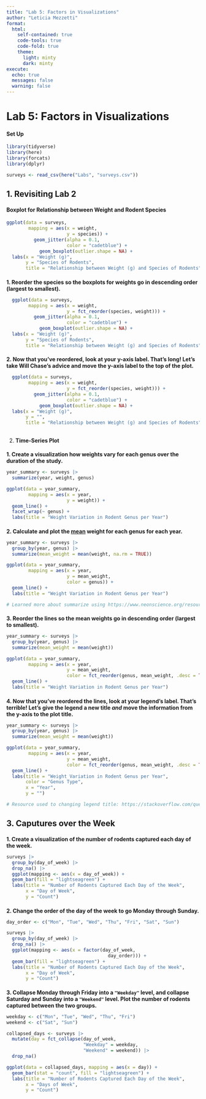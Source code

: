 ```yaml
---
title: "Lab 5: Factors in Visualizations"
author: "Leticia Mezzetti"
format: 
  html:
    self-contained: true
    code-tools: true
    code-fold: true
    theme: 
      light: minty
      dark: minty
execute: 
  echo: true
  messages: false
  warning: false
---
```


# **Lab 5: Factors in Visualizations**

#### Set Up

```r
library(tidyverse)
library(here)
library(forcats)
library(dplyr)
```

```r
surveys <- read_csv(here("Labs", "surveys.csv"))
```

## **1. Revisiting Lab 2**

#### Boxplot for Relationship between Weight and Rodent Species

```r
ggplot(data = surveys,
        mapping = aes(x = weight,
                      y = species)) +
          geom_jitter(alpha = 0.1,
                      color = "cadetblue") +
            geom_boxplot(outlier.shape = NA) +
  labs(x = "Weight (g)",
       y = "Species of Rodents",
       title = "Relationship between Weight (g) and Species of Rodents")

```

#### 

**1. Reorder the species so the boxplots for weights go in descending order (largest to smallest).**

```r
  ggplot(data = surveys,
        mapping = aes(x = weight,
                      y = fct_reorder(species, weight))) +
          geom_jitter(alpha = 0.1,
                      color = "cadetblue") +
            geom_boxplot(outlier.shape = NA) +
  labs(x = "Weight (g)",
       y = "Species of Rodents",
       title = "Relationship between Weight (g) and Species of Rodents")
```

#### 

**2. Now that you've reordered, look at your y-axis label. That's long! Let's take Will Chase's advice and move the y-axis label to the top of the plot.**

```r
  ggplot(data = surveys,
        mapping = aes(x = weight,
                      y = fct_reorder(species, weight))) +
          geom_jitter(alpha = 0.1,
                      color = "cadetblue") +
            geom_boxplot(outlier.shape = NA) +
  labs(x = "Weight (g)",
       y = "",
       title = "Relationship between Weight (g) and Species of Rodents")
```

## 

2.  **Time-Series Plot**

#### 

**1. Create a visualization how weights vary for each genus over the duration of the study.**

```r
year_summary <- surveys |>
  summarize(year, weight, genus)

ggplot(data = year_summary,
        mapping = aes(x = year,
                      y = weight)) +
  geom_line() +
  facet_wrap(~ genus) +
  labs(title = "Weight Variation in Rodent Genus per Year")

```

#### 

**2. Calculate and plot the [mean]{.underline} weight for each genus for each year.**

```r
year_summary <- surveys |>
  group_by(year, genus) |>
  summarize(mean_weight = mean(weight, na.rm = TRUE))

ggplot(data = year_summary,
        mapping = aes(x = year,
                      y = mean_weight,
                      color = genus)) +
  geom_line() +
  labs(title = "Weight Variation in Rodent Genus per Year")

# Learned more about summarize using https://www.neonscience.org/resources/learning-hub/tutorials/dc-time-series-subset-dplyr-r
```

#### 

**3. Reorder the lines so the mean weights go in descending order (largest to smallest).**

```r
year_summary <- surveys |>
  group_by(year, genus) |>
  summarize(mean_weight = mean(weight))

ggplot(data = year_summary,
        mapping = aes(x = year,
                      y = mean_weight,
                      color = fct_reorder(genus, mean_weight, .desc = TRUE))) +
  geom_line() +
  labs(title = "Weight Variation in Rodent Genus per Year")

```

#### 

**4. Now that you've reordered the lines, look at your legend's label. That's terrible! Let's give the legend a new title *and* move the information from the y-axis to the plot title.**

```r
year_summary <- surveys |>
  group_by(year, genus) |>
  summarize(mean_weight = mean(weight))

ggplot(data = year_summary,
        mapping = aes(x = year,
                      y = mean_weight,
                      color = fct_reorder(genus, mean_weight, .desc = TRUE))) +
  geom_line() +
  labs(title = "Weight Variation in Rodent Genus per Year",
       color = "Genus Type",
       x = "Year",
       y = "")

# Resource used to changing legend title: https://stackoverflow.com/questions/52985946/change-legend-title-ggplot2

```

#### 

## **3. Caputures over the Week**

#### 

**1. Create a visualization of the number of rodents captured each day of the week.**

```r
surveys |>
  group_by(day_of_week) |>
  drop_na() |>
  ggplot(mapping <- aes(x = day_of_week)) +
  geom_bar(fill = "lightseagreen") +
  labs(title = "Number of Rodents Captured Each Day of the Week",
       x = "Day of Week",
       y = "Count")
```

#### 

**2. Change the order of the day of the week to go Monday through Sunday.**

```r

day_order <- c("Mon", "Tue", "Wed", "Thu", "Fri", "Sat", "Sun")

surveys |>
  group_by(day_of_week) |>
  drop_na() |>
  ggplot(mapping <- aes(x = factor(day_of_week,
                                     day_order))) +
  geom_bar(fill = "lightseagreen") +
  labs(title = "Number of Rodents Captured Each Day of the Week",
       x = "Day of Week",
       y = "Count")

```

#### 

**3. Collapse Monday through Friday into a `"Weekday"` level, and collapse Saturday and Sunday into a `"Weekend"` level. Plot the number of rodents captured between the two groups.**

```r
weekday <- c("Mon", "Tue", "Wed", "Thu", "Fri")
weekend <- c("Sat", "Sun")

collapsed_days <- surveys |>
  mutate(day = fct_collapse(day_of_week,
                            "Weekday" = weekday,
                            "Weekend" = weekend)) |>
  drop_na()

ggplot(data = collapsed_days, mapping = aes(x = day)) +
  geom_bar(stat = "count", fill = "lightseagreen") +
  labs(title = "Number of Rodents Captured Each Day of the Week",
       x = "Days of Week",
       y = "Count")

```

#### 
